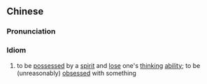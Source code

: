 {{also|鬼迷心窍}}
==Chinese==
{{zh-forms|s=鬼迷心窍|type=112}}

===Pronunciation===
{{zh-pron
|m=guǐmíxīnqiào,er=y
|c=gwai2 mai4 sam1 hiu3
|cat=id
}}

===Idiom===
{{zh-idiom}}

# to be [[possess]]ed by a [[spirit]] and [[lose]] one's [[thinking]] [[ability]]; to be (unreasonably) [[obsess]]ed with something